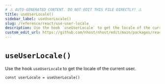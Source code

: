 ```yaml
---
# ⚠️ AUTO-GENERATED CONTENT. DO NOT EDIT THIS FILE DIRECTLY! ⚠️
title: useUserLocale()
sidebar_label: useUserLocale()
slug: /reference/react/use-user-locale
description: Use the hook `useUserLocale` to get the locale of the current user.
custom_edit_url: https://github.com/nhost/nhost/edit/main/packages/react/src/hooks/user.ts#L405
---
```


# `useUserLocale()`

Use the hook `useUserLocale` to get the locale of the current user.

```tsx
const userLocale = useUserLocale()
```
